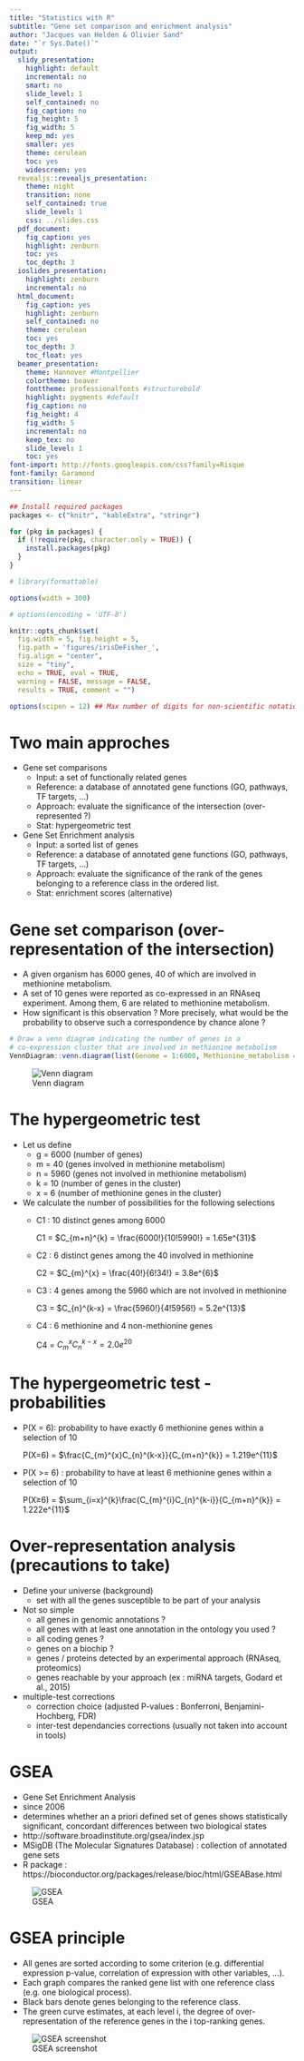 ```yaml
---
title: "Statistics with R"
subtitle: "Gene set comparison and enrichment analysis"
author: "Jacques van Helden & Olivier Sand"
date: "`r Sys.Date()`"
output:
  slidy_presentation:
    highlight: default
    incremental: no
    smart: no
    slide_level: 1
    self_contained: no
    fig_caption: no
    fig_height: 5
    fig_width: 5
    keep_md: yes
    smaller: yes
    theme: cerulean
    toc: yes
    widescreen: yes
  revealjs::revealjs_presentation:
    theme: night
    transition: none
    self_contained: true
    slide_level: 1
    css: ../slides.css
  pdf_document:
    fig_caption: yes
    highlight: zenburn
    toc: yes
    toc_depth: 3
  ioslides_presentation:
    highlight: zenburn
    incremental: no
  html_document:
    fig_caption: yes
    highlight: zenburn
    self_contained: no
    theme: cerulean
    toc: yes
    toc_depth: 3
    toc_float: yes
  beamer_presentation:
    theme: Hannover #Montpellier
    colortheme: beaver
    fonttheme: professionalfonts #structurebold
    highlight: pygments #default
    fig_caption: no
    fig_height: 4
    fig_width: 5
    incremental: no
    keep_tex: no
    slide_level: 1
    toc: yes
font-import: http://fonts.googleapis.com/css?family=Risque
font-family: Garamond
transition: linear
---
```



```r
## Install required packages
packages <- c("knitr", "kableExtra", "stringr")

for (pkg in packages) {
  if (!require(pkg, character.only = TRUE)) {
    install.packages(pkg)
  }
}

# library(formattable)

options(width = 300)

# options(encoding = 'UTF-8')

knitr::opts_chunk$set(
  fig.width = 5, fig.height = 5, 
  fig.path = 'figures/irisDeFisher_',
  fig.align = "center", 
  size = "tiny", 
  echo = TRUE, eval = TRUE, 
  warning = FALSE, message = FALSE, 
  results = TRUE, comment = "")

options(scipen = 12) ## Max number of digits for non-scientific notation
```

# Two main approches

- Gene set comparisons
  - Input: a set of functionally related genes
  - Reference: a database of annotated gene functions (GO, pathways, TF targets, …)
  - Approach: evaluate the significance of the intersection (over-represented ?)
  - Stat: hypergeometric test
- Gene Set Enrichment analysis
  - Input: a sorted list of genes
  - Reference: a database of annotated gene functions (GO, pathways, TF targets, …)
  - Approach: evaluate the significance of the rank of the genes belonging to a reference class in the ordered list.
  - Stat: enrichment scores (alternative)

# Gene set comparison (over-representation of the intersection)

- A given organism has 6000 genes, 40 of which are involved in methionine metabolism. 
- A set of 10 genes were reported as co-expressed in an RNAseq experiment. Among them, 6 are related to methionine metabolism. 
- How significant is this observation ? More precisely, what would be the probability to observe such a correspondence by chance alone ?

```r
# Draw a venn diagram indicating the number of genes in a 
# co-expression cluster that are involved in methionine metobolism
VennDiagram::venn.diagram(list(Genome = 1:6000, Methionine_metabolism = 1:40, coexpression_cluster = 35:44), "images/venn_yeast_methionine.png", main = "Genes in co-expressed cluster vs methionine metabolism", imagetype = "png", col = c("darkblue", "darkgreen", "darkred"), cat.col = c("darkblue", "darkgreen", "darkred"))
```

![Venn diagram](images/venn_yeast_methionine.png)

# The hypergeometric test

- Let us define
  - g = 6000	(number of genes)
  - m = 40	(genes involved in methionine metabolism)
  - n = 5960	(genes not involved in methionine metabolism)
  - k = 10	(number of genes in the cluster)
  - x = 6  (number of methionine genes in the cluster)

- We calculate the number of possibilities for the following selections
  - C1 : 10 distinct genes among 6000

    C1 = $C_{m+n}^{k} = \frac{6000!}{10!5990!} = 1.65e^{31}$
  - C2 : 6 distinct genes among the 40 involved in methionine

    C2 = $C_{m}^{x} = \frac{40!}{6!34!} = 3.8e^{6}$
  - C3 : 4 genes among the 5960 which are not involved in methionine

    C3 = $C_{n}^{k-x} = \frac{5960!}{4!5956!} = 5.2e^{13}$
  - C4 : 6 methionine and 4 non-methionine genes

    C4 = $C_{m}^{x}C_{n}^{k-x} = 2.0e^{20}$

# The hypergeometric test - probabilities

- P(X = 6): probability to have exactly 6 methionine genes within a selection of 10

  P(X=6) = $\frac{C_{m}^{x}C_{n}^{k-x}}{C_{m+n}^{k}} = 1.219e^{11}$

- P(X >= 6) : probability to have at least 6 methionine genes within a selection of 10

  P(X≥6) = $\sum_{i=x}^{k}\frac{C_{m}^{i}C_{n}^{k-i}}{C_{m+n}^{k}} = 1.222e^{11}$

# Over-representation analysis (precautions to take)

- Define your universe (background)
  - set with all the genes susceptible to be part of your analysis
- Not so simple
  - all genes in genomic annotations ?
  - all genes with at least one annotation in the ontology you used ?
  - all coding genes ?
  - genes on a biochip ?
  - genes / proteins detected by an experimental approach (RNAseq, proteomics)
  - genes reachable by your approach (ex : miRNA targets, Godard et al., 2015)
- multiple-test corrections
  - correction choice (adjusted P-values : Bonferroni, Benjamini-Hochberg, FDR)
  - inter-test dependancies corrections (usually not taken into account in tools)
  
# GSEA
- Gene Set Enrichment Analysis
- since 2006
- determines whether an a priori defined set of genes shows statistically significant, concordant differences between two biological states
- http://software.broadinstitute.org/gsea/index.jsp
- MSigDB (The Molecular Signatures Database) : collection of annotated gene sets
- R package : https://bioconductor.org/packages/release/bioc/html/GSEABase.html

![GSEA](images/GSEA-homegraphic.gif)

# GSEA principle
- All genes are sorted according to some criterion (e.g. differential expression p-value, correlation of expression with other variables, …).
- Each graph compares the ranked gene list with one reference class (e.g. one biological process).
- Black bars denote genes belonging to the reference class.
- The green curve estimates, at each level i, the degree of over-representation of the reference genes in the i top-ranking genes.

![GSEA screenshot](images/GSEA_screenshot_1.png)


